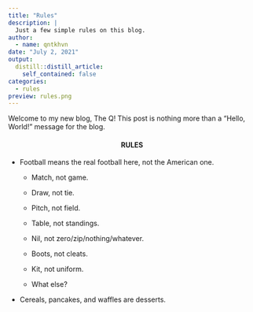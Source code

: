 ```yaml
---
title: "Rules"
description: |
  Just a few simple rules on this blog.
author:
  - name: qntkhvn
date: "July 2, 2021"
output:
  distill::distill_article:
    self_contained: false
categories:
  - rules
preview: rules.png
---
```


Welcome to my new blog, The Q! This post is nothing more than a "Hello, World!" message for the blog.

<center>

#### RULES

</center>

-   Football means the real football here, not the American one.

    -   Match, not game.

    -   Draw, not tie.

    -   Pitch, not field.

    -   Table, not standings.

    -   Nil, not zero/zip/nothing/whatever.

    -   Boots, not cleats.

    -   Kit, not uniform.
    
    -   What else?

-   Cereals, pancakes, and waffles are desserts.


